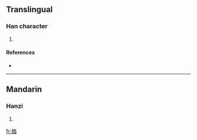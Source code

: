 ==Translingual==

===Han character===
{{Han char|rn=75|rad=木|as=06|sn=10|four=|canj=木竹月廿 (DHBT)}}

# {{defn|Han|sort=木06}}

====References====
* {{Han ref|kx=0526.100|dkj=14779|hdz=21201.070|uh=6856|ud=26710}}

----

==Mandarin==

===Hanzi===
{{cmn-hanzi|pin=[[duǒ]] ([[duo3]]), [[xuè]] ([[xue4]])|wg=to<sup>3</sup>, hsüeh<sup>4</sup>}}

# {{defn|Mandarin|sort=木06}}

[[fr:桖]]